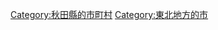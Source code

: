 {{Commonscat|Kazuno, Akita}}
{{Catmore}}

{{DEFAULTSORT:Kazuno-shi}}
[[Category:秋田縣的市町村|Category:秋田縣的市町村]]
[[Category:東北地方的市|Category:東北地方的市]]